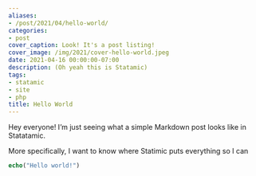 ```yaml
---
aliases:
- /post/2021/04/hello-world/
categories:
- post
cover_caption: Look! It's a post listing!
cover_image: /img/2021/cover-hello-world.jpeg
date: 2021-04-16 00:00:00-07:00
description: (Oh yeah this is Statamic)
tags:
- statamic
- site
- php
title: Hello World
---
```


Hey everyone!  I’m just seeing what a simple Markdown post looks like in
Statatamic.

More specifically, I want to know where Statimic puts everything so I can

``` php
echo("Hello world!")
```
